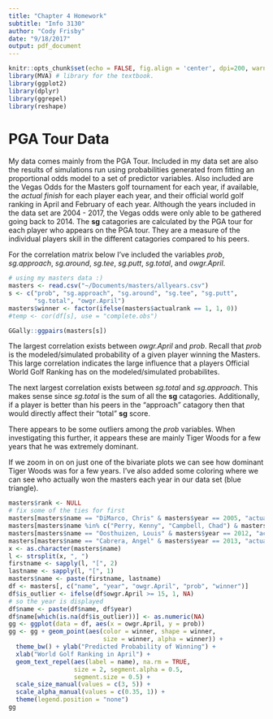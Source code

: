 ```yaml
---
title: "Chapter 4 Homework"
subtitle: "Info 3130"
author: "Cody Frisby"
date: "9/18/2017"
output: pdf_document
---
```


```r
knitr::opts_chunk$set(echo = FALSE, fig.align = 'center', dpi=200, warning=F, message=F, cache = TRUE)
library(MVA) # library for the textbook.
library(ggplot2)
library(dplyr)
library(ggrepel)
library(reshape)
```

# PGA Tour Data  

My data comes mainly from the PGA Tour.  Included in my data set are also the results of simulations run using probabilities generated from fitting an proportional odds model to a set of predictor variables.  Also included are the Vegas Odds for the Masters golf tournament for each year, if available, the *actual finish* for each player each year, and their official world golf ranking in April and February of each year.  Although the years included in the data set are 2004 - 2017, the Vegas odds were only able to be gathered going back to 2014.  The **sg** catagories are calculated by the PGA tour for each player who appears on the PGA tour.  They are a measure of the individual players skill in the different catagories compared to his peers.    

For the correlation matrix below I've included the variables *prob*, *sg.approach*, *sg.around*, *sg.tee*, *sg.putt*, *sg.total*, and *owgr.April*.  

```r
# using my masters data :)
masters <- read.csv("~/Documents/masters/allyears.csv")
s <- c("prob", "sg.approach", "sg.around", "sg.tee", "sg.putt",
       "sg.total", "owgr.April")
masters$winner <- factor(ifelse(masters$actualrank == 1, 1, 0))
#temp <- cor(df[s], use = "complete.obs")
```


```r
GGally::ggpairs(masters[s])
```


The largest correlation exists between *owgr.April* and *prob*.  Recall that *prob* is the modeled/simulated probability of a given player winning the Masters.  This large correlation indicates the large influence that a players Official World Golf Ranking has on the modeled/simulated probabilites.  

The next largest correlation exists between *sg.total* and *sg.approach*.  This makes sense since *sg.total* is the sum of all the **sg** catagories.  Additionally, if a player is better than his peers in the "approach" catagory then that would directly affect their "total" **sg** score.   

There appears to be some outliers among the *prob* variables.  When investigating this further, it appears these are mainly Tiger Woods for a few years that he was extremely dominant.  

If we zoom in on on just one of the bivariate plots we can see how dominant Tiger Woods was for a few years.  I've also added some coloring where we can see who actually won the masters each year in our data set (blue triangle).  

```r
masters$rank <- NULL
# fix some of the ties for first
masters[masters$name == "DiMarco, Chris" & masters$year == 2005, "actualrank"] <- 2
masters[masters$name %in% c("Perry, Kenny", "Campbell, Chad") & masters$year == 2009, "actualrank"] <- 2
masters[masters$name == "Oosthuizen, Louis" & masters$year == 2012, "actualrank"] <- 2
masters[masters$name == "Cabrera, Angel" & masters$year == 2013, "actualrank"] <- 2
x <- as.character(masters$name)
l <- strsplit(x, ", ")
firstname <- sapply(l, "[", 2)
lastname <- sapply(l, "[", 1)
masters$name <- paste(firstname, lastname)
df <- masters[, c("name", "year", "owgr.April", "prob", "winner")]
df$is_outlier <- ifelse(df$owgr.April >= 15, 1, NA)
# so the year is displayed
df$name <- paste(df$name, df$year)
df$name[which(is.na(df$is_outlier))] <- as.numeric(NA)
gg <- ggplot(data = df, aes(x = owgr.April, y = prob))
gg <- gg + geom_point(aes(color = winner, shape = winner, 
                          size = winner, alpha = winner)) + 
  theme_bw() + ylab("Predicted Probability of Winning") + 
  xlab("World Golf Ranking in April") + 
  geom_text_repel(aes(label = name), na.rm = TRUE, 
                  size = 2, segment.alpha = 0.5, 
                  segment.size = 0.5) + 
  scale_size_manual(values = c(3, 5)) + 
  scale_alpha_manual(values = c(0.35, 1)) + 
  theme(legend.position = "none")
gg
```


